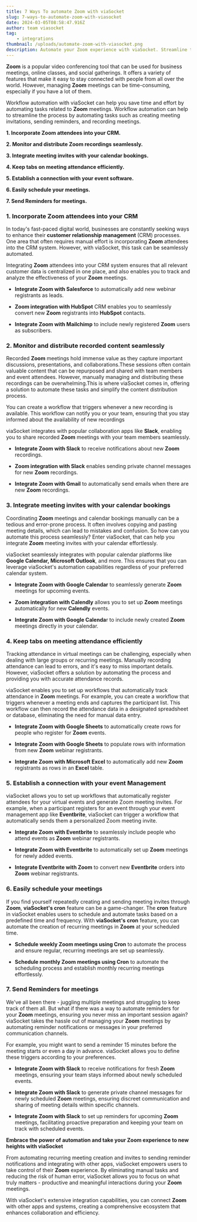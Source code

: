 ```yaml
---
title: 7 Ways To automate Zoom with viaSocket
slug: 7-ways-to-automate-zoom-with-viasocket
date: 2024-03-05T08:58:47.916Z
author: team viasocket
tag:
    - integrations
thumbnail: /uploads/automate-zoom-with-viasocket.png
description: Automate your Zoom experience with viaSocket. Streamline tasks like CRM integration, meeting scheduling, and reminders. Elevate productivity effortlessly.
---
```


**Zoom** is a popular video conferencing tool that can be used for business meetings, online classes, and social gatherings. It offers a variety of features that make it easy to stay connected with people from all over the world. However, managing **Zoom** meetings can be time-consuming, especially if you have a lot of them.

Workflow automation with viaSocket can help you save time and effort by automating tasks related to **Zoom** meetings. Workflow automation can help to streamline the process by automating tasks such as creating meeting invitations, sending reminders, and recording meetings.

**1. Incorporate Zoom attendees into your CRM.**

**2. Monitor and distribute Zoom recordings seamlessly.**

**3. Integrate meeting invites with your calendar bookings.**

**4. Keep tabs on meeting attendance efficiently.**

**5. Establish a connection with your event software.**

**6. Easily schedule your meetings.**

**7. Send Reminders for meetings.**

### 1. Incorporate Zoom attendees into your CRM<a id="1-incorporate-zoom-attendees-into-your-crm"></a>

In today's fast-paced digital world, businesses are constantly seeking ways to enhance their **customer relationship management** (CRM) processes. One area that often requires manual effort is incorporating **Zoom** attendees into the CRM system. However, with viaSocket, this task can be seamlessly automated.

Integrating **Zoom** attendees into your CRM system ensures that all relevant customer data is centralized in one place, and also enables you to track and analyze the effectiveness of your **Zoom** meetings.

-   **Integrate Zoom with Salesforce** to automatically add new webinar registrants as leads.

*   **Zoom integration with HubSpot** CRM enables you to seamlessly convert new **Zoom** registrants into **HubSpot** contacts.

-   **Integrate Zoom with Mailchimp** to include newly registered **Zoom** users as subscribers.

### 2. Monitor and distribute recorded content seamlessly<a id="2-monitor-and-distribute-recorded-content-seamlessly"></a>

Recorded **Zoom** meetings hold immense value as they capture important discussions, presentations, and collaborations.These sessions often contain valuable content that can be repurposed and shared with team members and event attendees. However, manually managing and distributing these recordings can be overwhelming.This is where viaSocket comes in, offering a solution to automate these tasks and simplify the content distribution process.

You can create a workflow that triggers whenever a new recording is available. This workflow can notify you or your team, ensuring that you stay informed about the availability of new recordings

viaSocket integrates with popular collaboration apps like **Slack**, enabling you to share recorded **Zoom** meetings with your team members seamlessly.

-   **Integrate Zoom with Slack** to receive notifications about new **Zoom** recordings.

*   **Zoom integration with Slack** enables sending private channel messages for new **Zoom** recordings.

-   **Integrate Zoom with Gmail** to automatically send emails when there are new **Zoom** recordings.

### 3. Integrate meeting invites with your calendar bookings<a id="3-integrate-meeting-invites-with-your-calendar-bookings"></a>

Coordinating **Zoom** meetings and calendar bookings manually can be a tedious and error-prone process. It often involves copying and pasting meeting details, which can lead to mistakes and confusion. So how can you automate this process seamlessly? Enter viaSocket, that can help you integrate **Zoom** meeting invites with your calendar effortlessly.

viaSocket seamlessly integrates with popular calendar platforms like **Google Calendar, Microsoft Outlook**, and more. This ensures that you can leverage viaSocket's automation capabilities regardless of your preferred calendar system.

-   **Integrate Zoom with Google Calendar** to seamlessly generate **Zoom** meetings for upcoming events.

*   **Zoom integration with Calendly** allows you to set up **Zoom** meetings automatically for new **Calendly** events.

-   **Integrate Zoom with Google Calenda**r to include newly created **Zoom** meetings directly in your calendar.

### 4. Keep tabs on meeting attendance efficiently<a id="4-keep-tabs-on-meeting-attendance-efficiently"></a>

Tracking attendance in virtual meetings can be challenging, especially when dealing with large groups or recurring meetings. Manually recording attendance can lead to errors, and it's easy to miss important details. However, viaSocket offers a solution by automating the process and providing you with accurate attendance records.

viaSocket enables you to set up workflows that automatically track attendance in **Zoom** meetings. For example, you can create a workflow that triggers whenever a meeting ends and captures the participant list. This workflow can then record the attendance data in a designated spreadsheet or database, eliminating the need for manual data entry.

-   **Integrate Zoom with Google Sheets** to automatically create rows for people who register for **Zoom** events.

*   **Integrate Zoom with Google Sheets** to populate rows with information from new **Zoom** webinar registrants.

-   **Integrate Zoom with Microsoft Excel** to automatically add new **Zoom** registrants as rows in an **Excel** table.

### 5. Establish a connection with your event Management<a id="5-establish-a-connection-with-your-event-management"></a>

viaSocket allows you to set up workflows that automatically register attendees for your virtual events and generate Zoom meeting invites. For example, when a participant registers for an event through your event management app like **Eventbrite**, viaSocket can trigger a workflow that automatically sends them a personalized Zoom meeting invite.

-   **Integrate Zoom with Eventbrite** to seamlessly include people who attend events as **Zoom** webinar registrants.

*   **Integrate Zoom with Eventbrite** to automatically set up **Zoom** meetings for newly added events.

-   **Integrate Eventbrite with Zoom** to convert new **Eventbrite** orders into **Zoom** webinar registrants.

### 6. Easily schedule your meetings<a id="6-easily-schedule-your-meetings"></a>

If you find yourself repeatedly creating and sending meeting invites through **Zoom**, **viaSocket's cron** feature can be a game-changer. The **cron** feature in viaSocket enables users to schedule and automate tasks based on a predefined time and frequency. With **viaSocket's** **cron** feature, you can automate the creation of recurring meetings in **Zoom** at your scheduled time.

-   **Schedule weekly Zoom meetings using Cron** to automate the process and ensure regular, recurring meetings are set up seamlessly.

*   **Schedule monthly Zoom meetings using Cron** to automate the scheduling process and establish monthly recurring meetings effortlessly.

### 7. Send Reminders for meetings<a id="7-send-reminders-for-meetings"></a>

We've all been there - juggling multiple meetings and struggling to keep track of them all. But what if there was a way to automate reminders for your **Zoom** meetings, ensuring you never miss an important session again? viaSocket takes the hassle out of managing your **Zoom** meetings by automating reminder notifications or messages in your preferred communication channels.

For example, you might want to send a reminder 15 minutes before the meeting starts or even a day in advance. viaSocket allows you to define these triggers according to your preferences.

-   **Integrate Zoom with Slack** to receive notifications for fresh **Zoom** meetings, ensuring your team stays informed about newly scheduled events.

*   **Integrate Zoom with Slack** to generate private channel messages for newly scheduled **Zoom** meetings, ensuring discreet communication and sharing of meeting details within specific channels.

-   **Integrate Zoom with Slack** to set up reminders for upcoming **Zoom** meetings, facilitating proactive preparation and keeping your team on track with scheduled events.

**Embrace the power of automation and take your Zoom experience to new heights with viaSocket**

From automating recurring meeting creation and invites to sending reminder notifications and integrating with other apps, viaSocket empowers users to take control of their **Zoom** experience. By eliminating manual tasks and reducing the risk of human error, viaSocket allows you to focus on what truly matters - productive and meaningful interactions during your **Zoom** meetings.

With viaSocket's extensive integration capabilities, you can connect **Zoom** with other apps and systems, creating a comprehensive ecosystem that enhances collaboration and efficiency.
